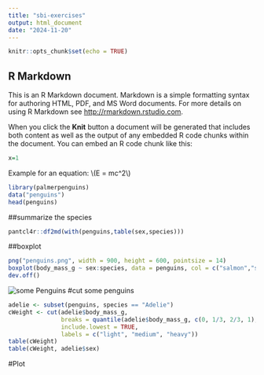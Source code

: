```yaml
---
title: "sbi-exercises"
output: html_document
date: "2024-11-20"
---
```


```r
knitr::opts_chunk$set(echo = TRUE)
```

## R Markdown

This is an R Markdown document. Markdown is a simple formatting syntax for authoring HTML, PDF, and MS Word documents. For more details on using R Markdown see <http://rmarkdown.rstudio.com>.

When you click the **Knit** button a document will be generated that includes both content as well as the output of any embedded R code chunks within the document. You can embed an R code chunk like this:

```r
x=1
```
Example for an equation: \\(E = mc^2\\)

```r
library(palmerpenguins)
data("penguins")
head(penguins)
```
##summarize the species
```r
pantcl4r::df2md(with(penguins,table(sex,species)))
```
##boxplot
```r
png("penguins.png", width = 900, height = 600, pointsize = 14)
boxplot(body_mass_g ~ sex:species, data = penguins, col = c("salmon","skyblue"))
dev.off()
```
![some Penguins](penguins.png)
#cut some penguins
```r
adelie <- subset(penguins, species == "Adelie")
cWeight <- cut(adelie$body_mass_g, 
               breaks = quantile(adelie$body_mass_g, c(0, 1/3, 2/3, 1), na.rm = TRUE), 
               include.lowest = TRUE, 
               labels = c("light", "medium", "heavy"))
table(cWeight)
table(cWeight, adelie$sex)
```
#Plot



